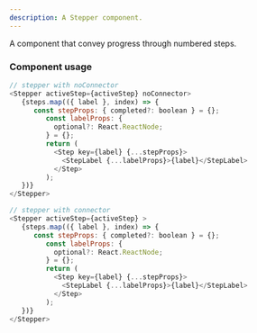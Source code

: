 ```yaml
---
description: A Stepper component.
---
```


A component that convey progress through numbered steps.

### Component usage

```js
// stepper with noConnector
<Stepper activeStep={activeStep} noConnector>
   {steps.map(({ label }, index) => {
      const stepProps: { completed?: boolean } = {};
         const labelProps: {
           optional?: React.ReactNode;
         } = {};
         return (
           <Step key={label} {...stepProps}>
             <StepLabel {...labelProps}>{label}</StepLabel>
           </Step>
         );
   })}
</Stepper>

// stepper with connector
<Stepper activeStep={activeStep} >
   {steps.map(({ label }, index) => {
      const stepProps: { completed?: boolean } = {};
         const labelProps: {
           optional?: React.ReactNode;
         } = {};
         return (
           <Step key={label} {...stepProps}>
             <StepLabel {...labelProps}>{label}</StepLabel>
           </Step>
         );
   })}
</Stepper>
```
